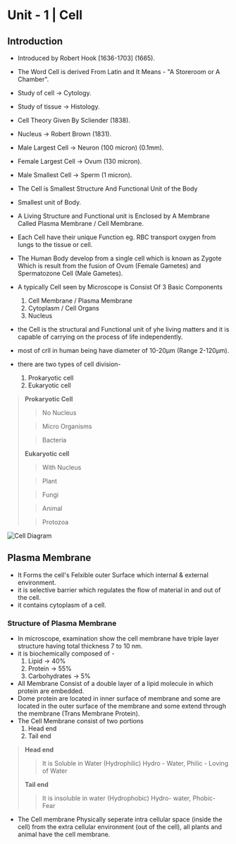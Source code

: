 # Unit - 1 | Cell

## Introduction
- Introduced by Robert Hook [1636-1703] (1665).
- The Word Cell is derived From Latin and It Means - "A Storeroom or A Chamber".
- Study of cell -> Cytology.
- Study of tissue -> Histology.
- Cell Theory Given By Scliender (1838).
- Nucleus -> Robert Brown (1831).
- Male Largest Cell -> Neuron (100 micron) (0.1mm).
- Female Largest Cell -> Ovum (130 micron).
- Male Smallest Cell -> Sperm (1 micron).

- The Cell is Smallest Structure And Functional Unit of the Body 
- Smallest unit of Body.
- A Living Structure and Functional unit is Enclosed by A Membrane Called Plasma Membrane / Cell Membrane.
- Each Cell have their unique Function eg. RBC transport oxygen from lungs to the tissue or cell.
- The Human Body develop from a single cell which is known as Zygote Which is result from the fusion of Ovum (Female Gametes) and Spermatozone Cell (Male Gametes).
- A typically Cell seen by Microscope is Consist Of 3 Basic Components 
  1. Cell Membrane / Plasma Membrane 
  2. Cytoplasm / Cell Organs
  3. Nucleus
- the Cell is the structural and Functional unit of yhe living matters and it is capable of carrying on the process of life independently.
- most of crll in human being have diameter of 10-20µm (Range 2-120µm).
- there are two types of cell division-
  1. Prokaryotic cell
  2. Eukaryotic cell

> **Prokaryotic Cell**
>
> > No Nucleus
>
> > Micro Organisms 
>
> > Bacteria
>
> **Eukaryotic cell**
>
> > With Nucleus
> 
> > Plant
> 
> > Fungi
> 
> > Animal
> 
> > Protozoa
>

![Cell Diagram](https://res.cloudinary.com/dtloa1xx4/image/upload/v1682143774/Nursing/DocScanner_Apr_22_2023_11-37_AM_m5hrgi.jpg)

## Plasma Membrane
- It Forms the cell's Felxible outer Surface which internal & external environment.
- it is selective barrier which regulates the flow of material in and out of the cell.
- it contains cytoplasm of a cell.

### Structure of Plasma Membrane
- In microscope, examination show the cell membrane have triple layer structure having total thickness 7 to 10 nm.
- it is biochemically composed of -
  1. Lipid -> 40%
  2. Protein -> 55%
  3. Carbohydrates -> 5%
- All Membrane Consist of a double layer of a lipid molecule in which protein are embedded.
- Dome protein are located in inner surface of membrane and some are located in the outer surface of the membrane and some extend through the membrane (Trans Membrane Protein).
- The Cell Membrane consist of two portions
  1. Head end
  2. Tail end
> **Head end**
>
> > It is Soluble in Water (Hydrophilic)
  Hydro - Water, Philic - Loving of Water
>
> **Tail end**
> 
> > It is insoluble in water (Hydrophobic)
  Hydro- water, Phobic- Fear
>  

- The Cell membrane Physically seperate intra cellular space (inside the cell) from the extra cellular environment (out of the cell), all plants and animal have the cell membrane.